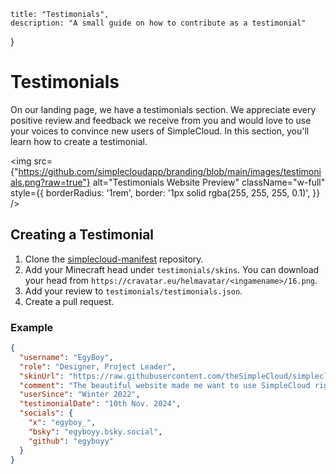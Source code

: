     title: "Testimonials",
    description: "A small guide on how to contribute as a testimonial"
}

# Testimonials
On our landing page, we have a testimonials section. We appreciate every positive review and feedback we receive from you and would love to use your voices to convince new users of SimpleCloud. In this section, you'll learn how to create a testimonial.

<img
    src={"https://github.com/simplecloudapp/branding/blob/main/images/testimonials.png?raw=true"}
    alt="Testimonials Website Preview"
    className="w-full"
    style={{
      borderRadius: '1rem',
      border: '1px solid rgba(255, 255, 255, 0.1)', 
    }}
/>

## Creating a Testimonial

1. Clone the [simplecloud-manifest](https://github.com/theSimpleCloud/simplecloud-manifest) repository.
2. Add your Minecraft head under `testimonials/skins`. You can download your head from `https://cravatar.eu/helmavatar/<ingamename>/16.png`.  
3. Add your review to `testimonials/testimonials.json`.  
4. Create a pull request.  

### Example
```json
{
  "username": "EgyBoy",
  "role": "Designer, Project Leader",
  "skinUrl": "https://raw.githubusercontent.com/theSimpleCloud/simplecloud-manifest/refs/heads/main/testimonials/skins/egyboy.png",
  "comment": "The beautiful website made me want to use SimpleCloud right away. The cloud is really user-friendly. The dashboard is cool too. I can easily integrate the API into my systems. Great thing, I'll recommend it!",
  "userSince": "Winter 2022",
  "testimonialDate": "10th Nov. 2024",
  "socials": {
    "x": "egyboy_",
    "bsky": "egyboyy.bsky.social",
    "github": "egyboyy"
  }
}
```